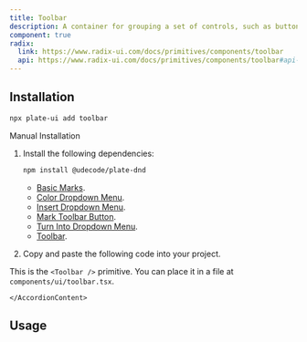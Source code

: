```yaml
---
title: Toolbar
description: A container for grouping a set of controls, such as buttons, toggle groups or dropdown menus.
component: true
radix:
  link: https://www.radix-ui.com/docs/primitives/components/toolbar
  api: https://www.radix-ui.com/docs/primitives/components/toolbar#api-reference
---
```


## Installation

```bash
npx plate-ui add toolbar
```

<Accordion type="single" collapsible>
  <AccordionItem value="manual-installation">
    <AccordionTrigger>Manual Installation</AccordionTrigger>
    <AccordionContent>

1. Install the following dependencies:

   ```bash
   npm install @udecode/plate-dnd
   ```

   - [Basic Marks](/docs/basic-marks).
   - [Color Dropdown Menu](/docs/components/color-dropdown-menu).
   - [Insert Dropdown Menu](/docs/components/insert-dropdown-menu).
   - [Mark Toolbar Button](/docs/components/mark-toolbar-button).
   - [Turn Into Dropdown Menu](/docs/components/turn-into-dropdown-menu).
   - [Toolbar](/docs/components/toolbar).

2. Copy and paste the following code into your project.

<ComponentSource src="/src/components/ui/toolbar.tsx" />

<Callout>

This is the `<Toolbar />` primitive. You can place it in a file at `components/ui/toolbar.tsx`.

</Callout>

    </AccordionContent>

  </AccordionItem>
</Accordion>

## Usage
